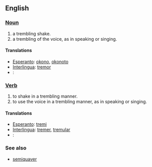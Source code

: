 ==English==
=== [[Noun]] ===
# a trembling shake.
# a trembling of the voice, as in speaking or singing.

==== Translations ====
*[[Esperanto]]: [[okono]], [[okonoto]]
*[[Interlingua]]: [[tremor]]
*[[]]: [[]]

=== [[Verb]] ===
# to shake in a trembling manner.
# to use the voice in a trembling manner, as in speaking or singing.

==== Translations ====
*[[Esperanto]]: [[tremi]]
*[[Interlingua]]: [[tremer]], [[tremular]]
*[[]]: [[]]


=== See also ===
*[[semiquaver]]